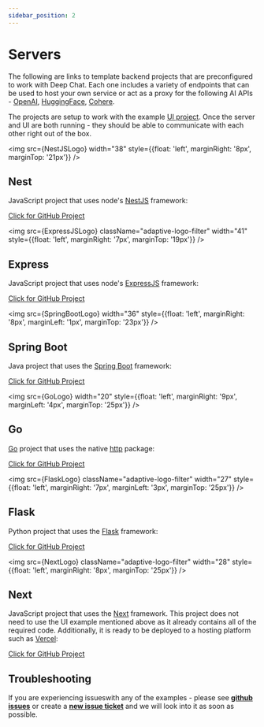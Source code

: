 ```yaml
---
sidebar_position: 2
---
```


# Servers


The following are links to template backend projects that are preconfigured to work with Deep Chat. Each one includes a variety of endpoints
that can be used to host your own service or act as a proxy for the following AI APIs - [OpenAI](https://openai.com/blog/openai-api),
[HuggingFace](https://learn.microsoft.com/en-gb/azure/cognitive-services/), [Cohere](https://docs.cohere.com/docs).

The projects are setup to work with the example [UI project](https://github.com/OvidijusParsiunas/deep-chat/tree/main/example-servers/ui).
Once the server and UI are both running - they should be able to communicate with each other right out of the box.

<img src={NestJSLogo} width="38" style={{float: 'left', marginRight: '8px', marginTop: '21px'}} />

## Nest

JavaScript project that uses node's [NestJS](https://nestjs.com/) framework:

[Click for GitHub Project](https://github.com/OvidijusParsiunas/deep-chat/tree/main/example-servers/node/nestjs)

<img
  src={ExpressJSLogo}
  className="adaptive-logo-filter"
  width="41"
  style={{float: 'left', marginRight: '7px', marginTop: '19px'}}
/>

## Express

JavaScript project that uses node's [ExpressJS](https://expressjs.com/) framework:

[Click for GitHub Project](https://github.com/OvidijusParsiunas/deep-chat/tree/main/example-servers/node/express)

<img src={SpringBootLogo} width="36" style={{float: 'left', marginRight: '8px', marginLeft: '1px', marginTop: '23px'}} />

## Spring Boot

Java project that uses the [Spring Boot](https://spring.io/projects/spring-boot) framework:

[Click for GitHub Project](https://github.com/OvidijusParsiunas/deep-chat/tree/main/example-servers/java/springboot)

<img src={GoLogo} width="20" style={{float: 'left', marginRight: '9px', marginLeft: '4px', marginTop: '25px'}} />

## Go

[Go](https://go.dev/) project that uses the native [http](https://pkg.go.dev/net/http) package:

[Click for GitHub Project](https://github.com/OvidijusParsiunas/deep-chat/tree/main/example-servers/go)

<img
  src={FlaskLogo}
  className="adaptive-logo-filter"
  width="27"
  style={{float: 'left', marginRight: '7px', marginLeft: '3px', marginTop: '25px'}}
/>

## Flask

Python project that uses the [Flask](https://flask.palletsprojects.com/en/2.3.x/) framework:

[Click for GitHub Project](https://github.com/OvidijusParsiunas/deep-chat/tree/main/example-servers/python/flask)

<img
  src={NextLogo}
  className="adaptive-logo-filter"
  width="28"
  style={{float: 'left', marginRight: '8px', marginTop: '25px'}}
/>

## Next

JavaScript project that uses the [Next](https://nextjs.org/) framework. This project does not need to use the UI example mentioned above
as it already contains all of the required code. Additionally, it is ready to be deployed to a hosting platform
such as [Vercel](https://vercel.com/):

[Click for GitHub Project](https://github.com/OvidijusParsiunas/deep-chat/tree/main/example-servers/nextjs)

## Troubleshooting

If you are experiencing issueswith any of the examples - please see [**github issues**](https://github.com/OvidijusParsiunas/deep-chat/issues) or create
a [**new issue ticket**](https://github.com/OvidijusParsiunas/deep-chat/issues/new) and we will look into
it as soon as possible.
